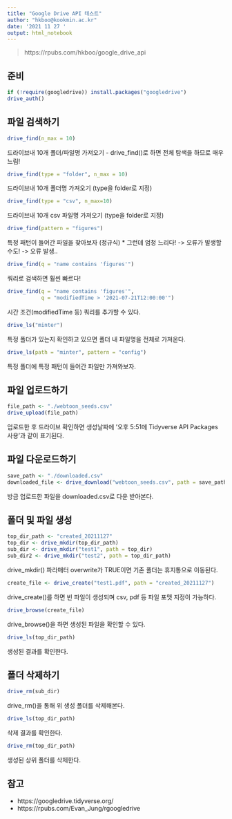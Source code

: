 ```yaml
---
title: "Google Drive API 테스트"
author: "hkboo@kookmin.ac.kr"
date: '2021 11 27 '
output: html_notebook
---
```

> https://rpubs.com/hkboo/google_drive_api

## 준비
```r
if (!require(googledrive)) install.packages("googledrive")
drive_auth()
```

## 파일 검색하기
```r
drive_find(n_max = 10)
```
드라이브내 10개 폴더/파일명 가져오기
- drive_find()로 하면 전체 탐색을 하므로 매우 느림!


```r
drive_find(type = "folder", n_max = 10)
```
드라이브내 10개 폴더명 가져오기 (type을 folder로 지정)


```r
drive_find(type = "csv", n_max=10)
```
드라이브내 10개 csv 파일명 가져오기 (type을 folder로 지정)

```r
drive_find(pattern = "figures")
```
특정 패턴이 들어간 파일을 찾아보자 (정규식)
* 그런데 엄청 느리다! -> 오류가 발생할 수도! -> 오류 발생..

```r
drive_find(q = "name contains 'figures'")
```
쿼리로 검색하면 훨씬 빠르다!

```r
drive_find(q = "name contains 'figures'",
           q = "modifiedTime > '2021-07-21T12:00:00'")
```
시간 조건(modifiedTime 등) 쿼리를 추가할 수 있다.

```r
drive_ls("minter")
```
특정 폴더가 있는지 확인하고 있으면 폴더 내 파일명을 전체로 가져온다.

```r
drive_ls(path = "minter", pattern = "config")
```
특정 폴더에 특정 패턴이 들어간 파일만 가져와보자.

## 파일 업로드하기
```r
file_path <- "./webtoon_seeds.csv"
drive_upload(file_path)
```
업로드한 후 드라이브 확인하면 생성날짜에 '오후 5:51에 Tidyverse API Packages 사용'과 같이 표기된다.

## 파일 다운로드하기
```r
save_path <- "./downloaded.csv"
downloaded_file <- drive_download("webtoon_seeds.csv", path = save_path, type = "csv")
```
방금 업로드한 파일을 downloaded.csv로 다운 받아본다.

## 폴더 및 파일 생성
```r
top_dir_path <- "created_20211127"
top_dir <- drive_mkdir(top_dir_path)
sub_dir <- drive_mkdir("test1", path = top_dir)
sub_dir2 <- drive_mkdir("test2", path = top_dir_path)
```
drive_mkdir() 파라매터 overwrite가 TRUE이면 기존 폴더는 휴지통으로 이동된다.


```r
create_file <- drive_create("test1.pdf", path = "created_20211127")
```
drive_create()를 하면 빈 파일이 생성되며 csv, pdf 등 파일 포맷 지정이 가능하다.

```r
drive_browse(create_file)
```
drive_browse()을 하면 생성된 파일을 확인할 수 있다.

```r
drive_ls(top_dir_path)
```
생성된 결과를 확인한다.

## 폴더 삭제하기

```r
drive_rm(sub_dir)
```
drive_rm()을 통해 위 생성 폴더를 삭제해본다.

```r
drive_ls(top_dir_path)
```
삭제 결과를 확인한다.

```r
drive_rm(top_dir_path)
```
생성된 상위 폴더를 삭제한다.

## 참고
* https://googledrive.tidyverse.org/
* https://rpubs.com/Evan_Jung/rgoogledrive
